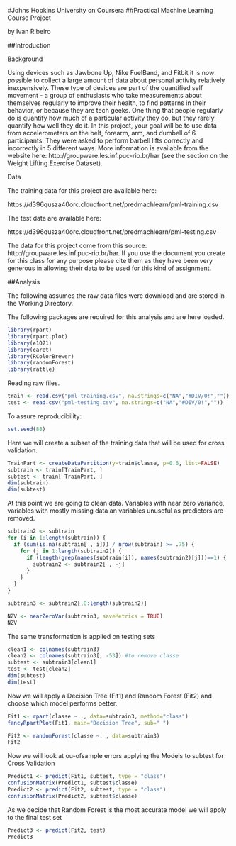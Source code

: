 #Johns Hopkins University on Coursera
##Practical Machine Learning Course Project

by Ivan Ribeiro

##Introduction

Background

Using devices such as Jawbone Up, Nike FuelBand, and Fitbit it is now possible to collect a large amount of data about personal activity relatively inexpensively. These type of devices are part of the quantified self movement - a group of enthusiasts who take measurements about themselves regularly to improve their health, to find patterns in their behavior, or because they are tech geeks. One thing that people regularly do is quantify how much of a particular activity they do, but they rarely quantify how well they do it. In this project, your goal will be to use data from accelerometers on the belt, forearm, arm, and dumbell of 6 participants. They were asked to perform barbell lifts correctly and incorrectly in 5 different ways. More information is available from the website here: http://groupware.les.inf.puc-rio.br/har (see the section on the Weight Lifting Exercise Dataset).

Data

The training data for this project are available here:

https://d396qusza40orc.cloudfront.net/predmachlearn/pml-training.csv

The test data are available here:

https://d396qusza40orc.cloudfront.net/predmachlearn/pml-testing.csv


The data for this project come from this source: http://groupware.les.inf.puc-rio.br/har. If you use the document you create for this class for any purpose please cite them as they have been very generous in allowing their data to be used for this kind of assignment.

##Analysis

The following assumes the raw data files were download and are stored in the Working Directory.

The following packages are required for this analysis and are here loaded.
```r
library(rpart)
library(rpart.plot)
library(e1071)
library(caret)
library(RColorBrewer)
library(randomForest)
library(rattle)
```

Reading raw files.
```r
train <- read.csv("pml-training.csv", na.strings=c("NA","#DIV/0!",""))
test <- read.csv("pml-testing.csv", na.strings=c("NA","#DIV/0!",""))
```

To assure reproducibility:
```r
set.seed(88)
```

Here we will create a subset of the training data that will be used for cross validation.
```r
TrainPart <- createDataPartition(y=train$classe, p=0.6, list=FALSE)
subtrain <- train[TrainPart, ]
subtest <- train[-TrainPart, ]
dim(subtrain)
dim(subtest)
```

At this point we are going to clean data. Variables with near zero variance, variables with mostly missing data an variables unuseful as predictors are removed.
```r
subtrain2 <- subtrain
for (i in 1:length(subtrain)) {
  if (sum(is.na(subtrain[ , i])) / nrow(subtrain) >= .75) {
    for (j in 1:length(subtrain2)) {
      if (length(grep(names(subtrain[i]), names(subtrain2)[j]))==1) {
        subtrain2 <- subtrain2[ , -j]
      }
    }
  }
}

subtrain3 <- subtrain2[,8:length(subtrain2)]

NZV <- nearZeroVar(subtrain3, saveMetrics = TRUE)
NZV
```

The same transformation is applied on testing sets
```r
clean1 <- colnames(subtrain3)
clean2 <- colnames(subtrain3[, -53]) #to remove classe
subtest <- subtrain3[clean1]
test <- test[clean2]
dim(subtest)
dim(test)
```

Now we will apply a Decision Tree (Fit1) and Random Forest (Fit2) and choose which model performs better. 
```r
Fit1 <- rpart(classe ~ ., data=subtrain3, method="class")
fancyRpartPlot(Fit1, main="Decision Tree", sub=" ")
```

```r
Fit2 <- randomForest(classe ~. , data=subtrain3)
Fit2
```

Now we will look at ou-ofsample errors applying the Models to subtest for Cross Validation
```r
Predict1 <- predict(Fit1, subtest, type = "class")
confusionMatrix(Predict1, subtest$classe)
Predict2 <- predict(Fit2, subtest, type = "class")
confusionMatrix(Predict2, subtest$classe)
```

As we decide that Random Forest is the most accurate model we will apply to the final test set
```r
Predict3 <- predict(Fit2, test)
Predict3
```
